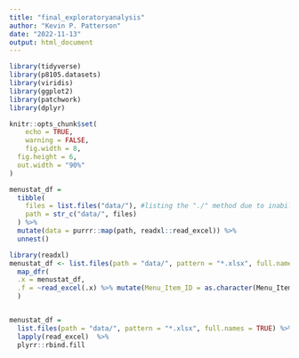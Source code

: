 ```yaml
---
title: "final_exploratoryanalysis"
author: "Kevin P. Patterson"
date: "2022-11-13"
output: html_document
---
```


```r
library(tidyverse)
library(p8105.datasets)
library(viridis)
library(ggplot2)
library(patchwork)
library(dplyr)

knitr::opts_chunk$set(
	echo = TRUE,
	warning = FALSE,
	fig.width = 8, 
  fig.height = 6,
  out.width = "90%"
)

```

```r
menustat_df = 
  tibble(
    files = list.files("data/"), #listing the "./" method due to inability to read with "/data" alone
    path = str_c("data/", files)
  ) %>% 
  mutate(data = purrr::map(path, readxl::read_excel)) %>% 
  unnest()

library(readxl)
menustat_df <- list.files(path = "data/", pattern = "*.xlsx", full.names = TRUE) %>% 
  map_dfr(
  .x = menustat_df,
  .f = ~read_excel(.x) %>% mutate(Menu_Item_ID = as.character(Menu_Item_ID))
  )


menustat_df =
  list.files(path = "data/", pattern = "*.xlsx", full.names = TRUE) %>% 
  lapply(read_excel)  %>% 
  plyrr::rbind.fill

```

